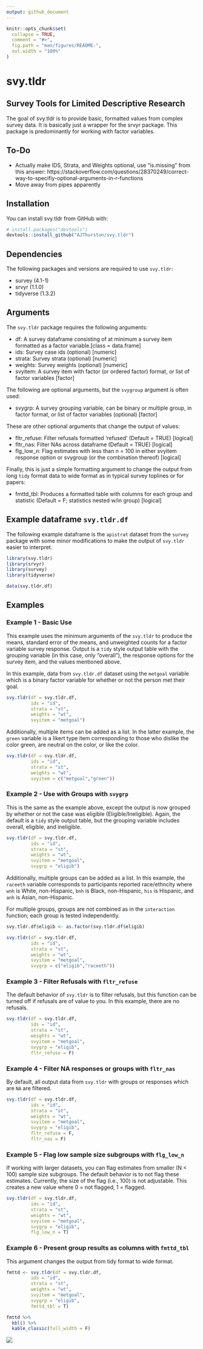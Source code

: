 ```yaml
---
output: github_document
---
```


<!-- README.md is generated from README.Rmd. Please edit that file -->

```r
knitr::opts_chunk$set(
  collapse = TRUE,
  comment = "#>",
  fig.path = "man/figures/README-",
  out.width = "100%"
)
```

# svy.tldr
## Survey Tools for Limited Descriptive Research

<!-- badges: start -->
<!-- badges: end -->

The goal of svy.tldr is to provide basic, formatted values from complex survey data.  It is basically just a wrapper for the srvyr package.  This package is predominantly for working with factor variables.  

## To-Do
* Actually make IDS, Strata, and Weights optional, use "is.missing" from this answer: https://stackoverflow.com/questions/28370249/correct-way-to-specifiy-optional-arguments-in-r-functions  
* Move away from pipes apparently

## Installation

You can install svy.tldr from GitHub with:

``` r
# install.packages("devtools")
devtools::install_github("AJThurston/svy.tldr")
```

## Dependencies

The following packages and versions are required to use `svy.tldr`:

* survey (4.1-1)
* srvyr (1.1.0)
* tidyverse (1.3.2)

## Arguments

The `svy.tldr` package requires the following arguments:

* df: A survey dataframe consisting of at minimum a survey item formatted as a factor variable.[class = data.frame]
* ids: Survey case ids (optional) [numeric]
* strata: Survey strata (optional) [numeric]
* weights: Survey weights (optional) [numeric]
* svyitem: A survey item with factor (or ordered factor) format, or list of factor variables [factor]

The following are optional arguments, but the `svygroup` argument is often used:

* svygrp: A survey grouping variable, can be binary or multiple group, in factor format, or list of factor variables (optional) [factor]

These are other optional arguments that change the output of values:

* fltr_refuse: Filter refusals formatted 'refused' (Default = TRUE) [logical]
* fltr_nas: Filter NAs across dataframe (Default = TRUE) [logical]
* flg_low_n: Flag estimates with less than n = 100 in either svyitem response option or svygroup (or the combination thereof) [logical]

Finally, this is just a simple formatting argument to change the output from long `tidy` format data to wide format as in typical survey toplines or for papers:

* fmttd_tbl: Produces a formatted table with columns for each group and statistic (Default = F; statistics nested w/in group) [logical]

## Example dataframe `svy.tldr.df`

The following example dataframe is the `apistrat` dataset from the `survey` package with some minor modifications to make the output of `svy.tldr` easier to interpret. 

```r
library(svy.tldr)
library(srvyr)
library(survey)
library(tidyverse)

data(svy.tldr.df)
```

## Examples

### Example 1 - Basic Use
This example uses the minimum arguments of the `svy.tldr` to produce the means, standard error of the means, and unweighted counts for a factor variable survey response.  Output is a `tidy` style output table with the grouping variable (in this case, only "overall"), the response options for the survey item, and the values mentioned above.

In this example, data from `svy.tldr.df` dataset using the `metgoal` variable which is a binary factor variable for whether or not the person met their goal. 
```r
svy.tldr(df = svy.tldr.df,
         ids = "id",
         strata = "st",
         weights = "wt",
         svyitem = "metgoal")
```
Additionally, multiple items can be added as a list.  In the latter example, the `green` variable is a likert type item corresponding to those who dislike the color green, are neutral on the color, or like the color.

```r
svy.tldr(df = svy.tldr.df,
         ids = "id",
         strata = "st",
         weights = "wt",
         svyitem = c("metgoal","green"))
```


### Example 2 - Use with Groups with `svygrp`
This is the same as the example above, except the output is now grouped by whether or not the case was eligible (Eligible/Ineligible).  Again, the default is a `tidy` style output table, but the grouping variable includes overall, eligible, and ineligible.

```r
svy.tldr(df = svy.tldr.df,
         ids = "id",
         strata = "st",
         weights = "wt",
         svyitem = "metgoal",
         svygrp = "eligib")
```
Additionally, multiple groups can be added as a list.  In this example, the `raceeth` variable corresponds to participants reported race/ethncity where `wnh` is White, non-Hispanic, `bnh` is Black, non-Hispanic, `his` is Hispanic, and `anh` is Asian, non-Hispanic.

For multiple groups, groups are not combined as in the `interaction` function; each group is tested independently.
```r
svy.tldr.df$eligib <- as.factor(svy.tldr.df$eligib)

svy.tldr(df = svy.tldr.df,
         ids = "id",
         strata = "st",
         weights = "wt",
         svyitem = "metgoal",
         svygrp = c("eligib","raceeth"))
```

### Example 3 - Filter Refusals with `fltr_refuse`
The default behavior of `svy.tldr` is to filter refusals, but this function can be turned off if refusals are of value to you.  In this example, there are no refusals.

```r
svy.tldr(df = svy.tldr.df,
         ids = "id",
         strata = "st",
         weights = "wt",
         svyitem = "metgoal",
         svygrp = "eligib",
         fltr_refuse = F)
```

### Example 4 - Filter NA responses or groups with `fltr_nas`
By default, all output data from `svy.tldr` with groups or responses which are `NA` are filtered.  

```r
svy.tldr(df = svy.tldr.df,
         ids = "id",
         strata = "st",
         weights = "wt",
         svyitem = "metgoal",
         svygrp = "eligib",
         fltr_refuse = F,
         fltr_nas = F)
```

### Example 5 - Flag low sample size subgroups with `flg_low_n`
If working with larger datasets, you can flag estimates from smaller (N < 100) sample size subgroups.  The default behavior is to not flag these estimates.  Currently, the size of the flag (i.e., 100) is not adjustable.  This creates a new value where 0 = not flagged, 1 = flagged.

```r
svy.tldr(df = svy.tldr.df,
         ids = "id",
         strata = "st",
         weights = "wt",
         svyitem = "metgoal",
         svygrp = "eligib",
         flg_low_n = T)
```

### Example 6 - Present group results as columns with `fmttd_tbl`
This argument changes the output from tidy format to wide format.

```r
fmttd <- svy.tldr(df = svy.tldr.df,
         ids = "id",
         strata = "st",
         weights = "wt",
         svyitem = "metgoal",
         svygrp = "eligib",
         fmttd_tbl = T)

fmttd %>%
  kbl() %>%
  kable_classic(full_width = F)
```
![](https://github.com/AJThurston/svy.tldr/blob/main/man/figures/ex6.PNG)
